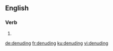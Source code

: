 
==English==

===Verb===
{{head|en|present participle}}

# {{present participle of|denude|lang=en|nocat=1}}

[[de:denuding]]
[[fr:denuding]]
[[ku:denuding]]
[[vi:denuding]]